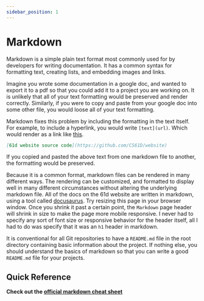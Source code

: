 ```yaml
---
sidebar_position: 1
---
```



# Markdown

Markdown is a simple plain text format most commonly used for by developers for writing documentation. It has a common syntax for formatting text, creating lists, and embedding images and links.

Imagine you wrote some documentation in a google doc, and wanted to export it to a pdf so that you could add it to a project you are working on. It is unlikely that all of your text formatting would be preserved and render correctly. Similarly, if you were to copy and paste from your google doc into some other file, you would loose all of your text formatting.

Markdown fixes this problem by including the formatting in the text itself. For example, to include a hyperlink, you would write `[text](url)`. Which would render as a link like [this](https://github.com/CS61D/website).

```markdown
[61d website source code](https://github.com/CS61D/website)
```

If you copied and pasted the above text from one markdown file to another, the formatting would be preserved.

Because it is a common format, markdown files can be rendered in many different ways. The rendering can be customized, and formatted to display well in many different circumstances without altering the underlying markdown file. All of the docs on the 61d website are written in markdown, using a tool called [docusaurus](https://docusaurus.io/). Try resizing this page in your browser window. Once you shrink it past a certain point, the `Markdown` page header will shrink in size to make the page more mobile responsive. I never had to specify any sort of font size or responsive behavior for the header itself, all I had to do was specify that it was an `h1` header in markdown.

It is conventional for all Git repositories to have a `README.md` file in the root directory containing basic information about the project. If nothing else, you should understand the basics of markdown so that you can write a good `README.md` file for your projects.

## Quick Reference

**Check out the [official markdown cheat sheet](https://commonmark.org/help/)**
